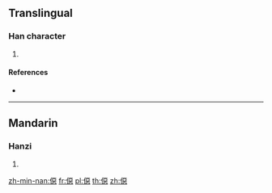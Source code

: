 {{character info/new}}
==Translingual==

===Han character===
{{Han char|rn=9|rad=人|as=12|sn=14|four=|canj=OMMP,XOMMP|ids=⿰亻惡}}

# {{defn|Han|sort=人12}}

====References====
* {{Han ref|kx=0117.230|dkj=01126|dj=0249.080|hdz=10217.030|uh=50EB|ud=20715}}

----

==Mandarin==

===Hanzi===
{{cmn-hanzi|pin=[[è]] ([[e4]])|wg=o<sup>4</sup>}}

# {{defn|lang=cmn|sort=人12}}

[[zh-min-nan:僫]]
[[fr:僫]]
[[pl:僫]]
[[th:僫]]
[[zh:僫]]